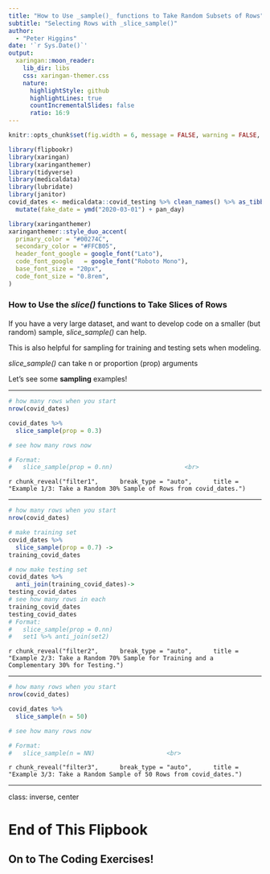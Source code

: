 ```yaml
---
title: "How to Use _sample()_ functions to Take Random Subsets of Rows"
subtitle: "Selecting Rows with _slice_sample()"  
author: 
  - "Peter Higgins"
date: '`r Sys.Date()`'
output:
  xaringan::moon_reader:
    lib_dir: libs
    css: xaringan-themer.css
    nature:
      highlightStyle: github
      highlightLines: true
      countIncrementalSlides: false
      ratio: 16:9
---
```


```r
knitr::opts_chunk$set(fig.width = 6, message = FALSE, warning = FALSE, comment = "", cache = FALSE, fig.retina = 3)

library(flipbookr)
library(xaringan)
library(xaringanthemer)
library(tidyverse)
library(medicaldata)
library(lubridate)
library(janitor)
covid_dates <- medicaldata::covid_testing %>% clean_names() %>% as_tibble() %>% 
  mutate(fake_date = ymd("2020-03-01") + pan_day)

```

```r
library(xaringanthemer)
xaringanthemer::style_duo_accent(
  primary_color = "#00274C",
  secondary_color = "#FFCB05",
  header_font_google = google_font("Lato"),
  code_font_google   = google_font("Roboto Mono"),
  base_font_size = "20px",
  code_font_size = "0.8rem",
)
```

### How to Use the _slice()_ functions to Take Slices of Rows

#### 

If you have a very large dataset, and want to develop code on a smaller (but random) sample,
_slice_sample()_ can help.

This is also helpful for sampling for training and testing sets when modeling.

_slice_sample()_ can take n or proportion (prop) arguments

Let's see some **sampling** examples!


---

```r
# how many rows when you start
nrow(covid_dates) 

covid_dates %>% 
  slice_sample(prop = 0.3)

# see how many rows now

# Format:
#   slice_sample(prop = 0.nn)                    <br>
```

`r chunk_reveal("filter1", 
    break_type = "auto", 
    title = "Example 1/3: Take a Random 30% Sample of Rows from covid_dates.")`

---

```r
# how many rows when you start
nrow(covid_dates) 

# make training set
covid_dates %>% 
  slice_sample(prop = 0.7) ->
training_covid_dates

# now make testing set
covid_dates %>% 
  anti_join(training_covid_dates)->
testing_covid_dates
# see how many rows in each
training_covid_dates
testing_covid_dates
# Format:
#   slice_sample(prop = 0.nn)  
#   set1 %>% anti_join(set2)
```

`r chunk_reveal("filter2", 
    break_type = "auto", 
    title = "Example 2/3: Take a Random 70% Sample for Training and a Complementary 30% for Testing.")`

---

```r
# how many rows when you start
nrow(covid_dates) 

covid_dates %>% 
  slice_sample(n = 50)

# see how many rows now

# Format:
#   slice_sample(n = NN)                    <br>
```

`r chunk_reveal("filter3", 
    break_type = "auto", 
    title = "Example 3/3: Take a Random Sample of 50 Rows from covid_dates.")`

---
class: inverse, center

# End of This Flipbook

## On to The Coding Exercises!
